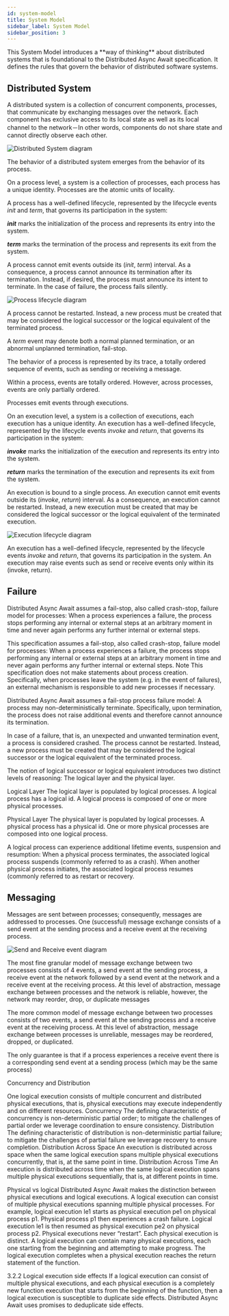 ```yaml
---
id: system-model
title: System Model
sidebar_label: System Model
sidebar_position: 3
---
```



<DAACallOut title="A way of thinking">
  This System Model introduces a **way of thinking** about distributed systems
  that is foundational to the Distributed Async Await specification. It defines
  the rules that govern the behavior of distributed software systems.
</DAACallOut>

## Distributed System

A distributed system is a collection of concurrent components, processes, that communicate by exchanging messages over the network.
Each component has exclusive access to its local state as well as its local channel to the network－In other words, components do not share state and cannot directly observe each other.

<LabeledDiagram>
  <img src="/img/distributed-system.svg" alt="Distributed System diagram" />
</LabeledDiagram>

The behavior of a distributed system emerges from the behavior of its process.

On a process level, a system is a collection of processes, each process has a unique identity.
Processes are the atomic units of locality.

A process has a well-defined lifecycle, represented by the lifecycle events _init_ and _term_, that governs its participation in the system:

**_init_** marks the initialization of the process and represents its entry into the system.

**_term_** marks the termination of the process and represents its exit from the system.

A process cannot emit events outside its (_init_, _term_) interval.
As a consequence, a process cannot announce its termination after its termination.
Instead, if desired, the process must announce its intent to terminate.
In the case of failure, the process fails silently.

<LabeledDiagram>
  <img src="/img/process-lifecycle.svg" alt="Process lifecycle diagram" />
</LabeledDiagram>

A process cannot be restarted.
Instead, a new process must be created that may be considered the logical successor or the logical equivalent of the terminated process.

A _term_ event may denote both a normal planned termination, or an abnormal unplanned termination, fail-stop.

The behavior of a process is represented by its trace, a totally ordered sequence of events, such as sending or receiving a message.

Within a process, events are totally ordered.
However, across processes, events are only partially ordered.

Processes emit events through executions.

On an execution level, a system is a collection of executions, each execution has a unique identity.
An execution has a well-defined lifecycle, represented by the lifecycle events _invoke_ and _return_, that governs its participation in the system:

**_invoke_** marks the initialization of the execution and represents its entry into the system.

**_return_** marks the termination of the execution and represents its exit from the system.

An execution is bound to a single process.
An execution cannot emit events outside its (_invoke_, _return_) interval.
As a consequence, an execution cannot be restarted.
Instead, a new execution must be created that may be considered the logical successor or the logical equivalent of the terminated execution.

<LabeledDiagram>
  <img src="/img/execution-lifecycle.svg" alt="Execution lifecycle diagram" />
</LabeledDiagram>

An execution has a well-defined lifecycle, represented by the lifecycle events _invoke_ and _return_, that governs its participation in the system.
An execution may raise events such as send or receive events only within its (invoke, return).

## Failure

Distributed Async Await assumes a fail-stop, also called crash-stop, failure model for processes: When a process experiences a failure, the process stops performing any internal or external steps at an arbitrary moment in time and never again performs any further internal or external steps.

This specification assumes a fail-stop, also called crash-stop, failure model for processes: When a process experiences a failure, the process stops performing any internal or external steps at an arbitrary moment in time and never again performs any further internal or external steps.
Note
This specification does not make statements about process creation. Specifically, when processes leave the system (e.g. in the event of failures), an external mechanism is responsible to add new processes if necessary.

Distributed Async Await assumes a fail-stop process failure model: A process may non-deterministically terminate. Specifically, upon termination, the process does not raise additional events and therefore cannot announce its termination.

In case of a failure, that is, an unexpected and unwanted termination event, a process is considered crashed. The process cannot be restarted. Instead, a new process must be created that may be considered the logical successor or the logical equivalent of the terminated process.

The notion of logical successor or logical equivalent introduces two distinct levels of reasoning: The logical layer and the physical layer.

Logical Layer
The logical layer is populated by logical processes. A logical process has a logical id. A logical process is composed of one or more physical processes.

Physical Layer
The physical layer is populated by logical processes. A physical process has a physical id. One or more physical processes are composed into one logical process.

A logical process can experience additional lifetime events, suspension and resumption: When a physical process terminates, the associated logical process suspends (commonly referred to as a crash). When another physical process initiates, the associated logical process resumes (commonly referred to as restart or recovery.

## Messaging

Messages are sent between processes; consequently, messages are addressed to processes. One (successful) message exchange consists of a send event at the sending process and a receive event at the receiving process.

<LabeledDiagram>
  <img src="/img/send-receive-event.svg" alt="Send and Receive event diagram" />
</LabeledDiagram>

The most fine granular model of message exchange between two processes consists of 4 events, a send event at the sending process, a receive event at the network followed by a send event at the network and a receive event at the receiving process. At this level of abstraction, message exchange between processes and the network is reliable, however, the network may reorder, drop, or duplicate messages

The more common model of message exchange between two processes consists of two events, a send event at the sending process and a receive event at the receiving process. At this level of abstraction, message exchange between processes is unreliable, messages may be reordered, dropped, or duplicated.

The only guarantee is that if a process experiences a receive event there is a corresponding send event at a sending process (which may be the same process)

Concurrency and Distribution

One logical execution consists of multiple concurrent and distributed physical executions, that is, physical executions may execute independently and on different resources.
Concurrency
The defining characteristic of concurrency is non-deterministic partial order; to mitigate the challenges of partial order we leverage coordination to ensure consistency.
Distribution
The defining characteristic of distribution is non-deterministic partial failure; to mitigate the challenges of partial failure we leverage recovery to ensure completion.
Distribution Across Space
An execution is distributed across space when the same logical execution spans multiple physical executions concurrently, that is, at the same point in time.
Distribution Across Time
An execution is distributed across time when the same logical execution spans multiple physical executions sequentially, that is, at different points in time.

Physical vs logical
Distributed Async Await makes the distinction between physical executions and logical executions.
A logical execution can consist of multiple physical executions spanning multiple physical processes.
For example, logical execution le1 starts as physical execution pe1 on physical process p1. Physical process p1 then experiences a crash failure. Logical execution le1 is then resumed as physical execution pe2 on physical process p2.
Physical executions never “restart”. Each physical execution is distinct.
A logical execution can contain many physical executions, each one starting from the beginning and attempting to make progress.
The logical execution completes when a physical execution reaches the return statement of the function.

3.2.2 Logical execution side effects
If a logical execution can consist of multiple physical executions, and each physical execution is a completely new function execution that starts from the beginning of the function, then a logical execution is susceptible to duplicate side effects.
Distributed Async Await uses promises to deduplicate side effects.
